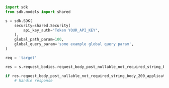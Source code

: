 ```python showLineNumbers copy filename="Request Body Post Nullable Not Required String Body usage example"
import sdk
from sdk.models import shared

s = sdk.SDK(
    security=shared.Security(
        api_key_auth="Token YOUR_API_KEY",
    ),
    global_path_param=100,
    global_query_param='some example global query param',
)

req = 'target'

res = s.request_bodies.request_body_post_nullable_not_required_string_body(req)

if res.request_body_post_nullable_not_required_string_body_200_application_json_object is not None:
    # handle response
```
